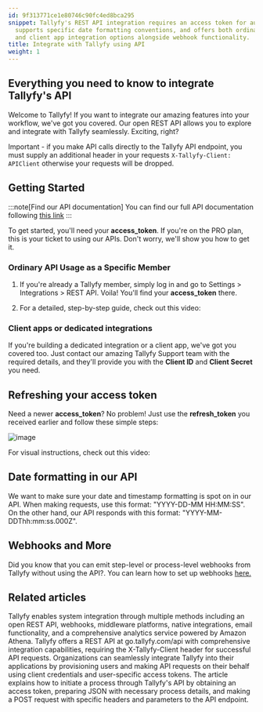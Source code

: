 ```yaml
---
id: 9f313771ce1e80746c90fc4ed8bca295
snippet: Tallyfy's REST API integration requires an access token for authentication,
  supports specific date formatting conventions, and offers both ordinary member usage
  and client app integration options alongside webhook functionality.
title: Integrate with Tallyfy using API
weight: 1
---
```


## Everything you need to know to integrate Tallyfy's API

Welcome to Tallyfy! If you want to integrate our amazing features into your workflow, we've got you covered. Our open REST API allows you to explore and integrate with Tallyfy seamlessly. Exciting, right?

Important - if you make API calls directly to the Tallyfy API endpoint, you must supply an additional header in your requests `X-Tallyfy-Client: APIClient` otherwise your requests will be dropped.

## Getting Started

:::note[Find our API documentation]
You can find our full API documentation following [this link](https://go.tallyfy.com/api/)
:::


To get started, you'll need your **access_token**. If you're on the PRO plan, this is your ticket to using our APIs. Don't worry, we'll show you how to get it.

### Ordinary API Usage as a Specific Member

1. If you're already a Tallyfy member, simply log in and go to Settings > Integrations > REST API. Voila! You'll find your **access_token** there.

2. For a detailed, step-by-step guide, check out this video:

<lite-vimeo videoid="326494868"></lite-vimeo>

### Client apps or dedicated integrations

If you're building a dedicated integration or a client app, we've got you covered too. Just contact our amazing Tallyfy Support team with the required details, and they'll provide you with the **Client ID** and **Client Secret** you need.

## Refreshing your access token

Need a newer **access_token**? No problem! Just use the **refresh_token** you received earlier and follow these simple steps:

![image](https://screenshots.tallyfy.com/file-tucOMxuFnH.png)

For visual instructions, check out this video:

<lite-vimeo videoid="326495493"></lite-vimeo>

## Date formatting in our API

We want to make sure your date and timestamp formatting is spot on in our API. When making requests, use this format: "YYYY-DD-MM HH:MM:SS". On the other hand, our API responds with this format: "YYYY-MM-DDThh:mm:ss.000Z".

## Webhooks and More

Did you know that you can emit step-level or process-level webhooks from Tallyfy without using the API?. You can learn how to set up webhooks [here.](/products/pro/integrations/webhooks/how-to-set-up-webhooks-in-tallyfy/)


## Related articles
<CardGrid>
<LinkTitleCard header="<b>Pro > Integrations</b>" href="/products/pro/integrations/" > Tallyfy enables system integration through multiple methods including an open REST API, webhooks, middleware platforms, native integrations, email functionality, and a comprehensive analytics service powered by Amazon Athena. </LinkTitleCard>
<LinkTitleCard header="<b>Integrations > Open API</b>" href="/products/pro/integrations/open-api/" > Tallyfy offers a REST API at go.tallyfy.com/api with comprehensive integration capabilities, requiring the X-Tallyfy-Client header for successful API requests. </LinkTitleCard>
<LinkTitleCard header="<b>Open Api > API usage as a third-party application instead of a user</b>" href="/products/pro/integrations/open-api/access-api-as-a-third-party-application-instead-of-a-user/" > Organizations can seamlessly integrate Tallyfy into their applications by provisioning users and making API requests on their behalf using client credentials and user-specific access tokens. </LinkTitleCard>
<LinkTitleCard header="<b>Open Api > Launch a process using Tallyfy API</b>" href="/products/pro/integrations/open-api/how-to-start-a-process-using-tallyfy-api/" > The article explains how to initiate a process through Tallyfy's API by obtaining an access token, preparing JSON with necessary process details, and making a POST request with specific headers and parameters to the API endpoint. </LinkTitleCard>
</CardGrid>